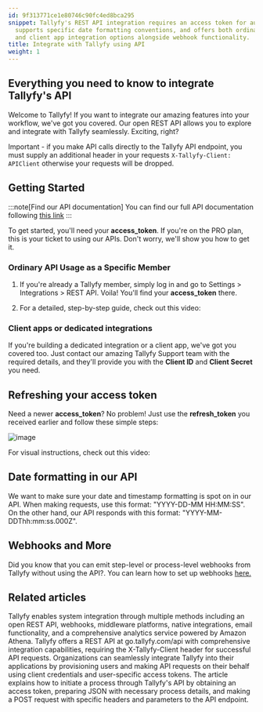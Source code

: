 ```yaml
---
id: 9f313771ce1e80746c90fc4ed8bca295
snippet: Tallyfy's REST API integration requires an access token for authentication,
  supports specific date formatting conventions, and offers both ordinary member usage
  and client app integration options alongside webhook functionality.
title: Integrate with Tallyfy using API
weight: 1
---
```


## Everything you need to know to integrate Tallyfy's API

Welcome to Tallyfy! If you want to integrate our amazing features into your workflow, we've got you covered. Our open REST API allows you to explore and integrate with Tallyfy seamlessly. Exciting, right?

Important - if you make API calls directly to the Tallyfy API endpoint, you must supply an additional header in your requests `X-Tallyfy-Client: APIClient` otherwise your requests will be dropped.

## Getting Started

:::note[Find our API documentation]
You can find our full API documentation following [this link](https://go.tallyfy.com/api/)
:::


To get started, you'll need your **access_token**. If you're on the PRO plan, this is your ticket to using our APIs. Don't worry, we'll show you how to get it.

### Ordinary API Usage as a Specific Member

1. If you're already a Tallyfy member, simply log in and go to Settings > Integrations > REST API. Voila! You'll find your **access_token** there.

2. For a detailed, step-by-step guide, check out this video:

<lite-vimeo videoid="326494868"></lite-vimeo>

### Client apps or dedicated integrations

If you're building a dedicated integration or a client app, we've got you covered too. Just contact our amazing Tallyfy Support team with the required details, and they'll provide you with the **Client ID** and **Client Secret** you need.

## Refreshing your access token

Need a newer **access_token**? No problem! Just use the **refresh_token** you received earlier and follow these simple steps:

![image](https://screenshots.tallyfy.com/file-tucOMxuFnH.png)

For visual instructions, check out this video:

<lite-vimeo videoid="326495493"></lite-vimeo>

## Date formatting in our API

We want to make sure your date and timestamp formatting is spot on in our API. When making requests, use this format: "YYYY-DD-MM HH:MM:SS". On the other hand, our API responds with this format: "YYYY-MM-DDThh:mm:ss.000Z".

## Webhooks and More

Did you know that you can emit step-level or process-level webhooks from Tallyfy without using the API?. You can learn how to set up webhooks [here.](/products/pro/integrations/webhooks/how-to-set-up-webhooks-in-tallyfy/)


## Related articles
<CardGrid>
<LinkTitleCard header="<b>Pro > Integrations</b>" href="/products/pro/integrations/" > Tallyfy enables system integration through multiple methods including an open REST API, webhooks, middleware platforms, native integrations, email functionality, and a comprehensive analytics service powered by Amazon Athena. </LinkTitleCard>
<LinkTitleCard header="<b>Integrations > Open API</b>" href="/products/pro/integrations/open-api/" > Tallyfy offers a REST API at go.tallyfy.com/api with comprehensive integration capabilities, requiring the X-Tallyfy-Client header for successful API requests. </LinkTitleCard>
<LinkTitleCard header="<b>Open Api > API usage as a third-party application instead of a user</b>" href="/products/pro/integrations/open-api/access-api-as-a-third-party-application-instead-of-a-user/" > Organizations can seamlessly integrate Tallyfy into their applications by provisioning users and making API requests on their behalf using client credentials and user-specific access tokens. </LinkTitleCard>
<LinkTitleCard header="<b>Open Api > Launch a process using Tallyfy API</b>" href="/products/pro/integrations/open-api/how-to-start-a-process-using-tallyfy-api/" > The article explains how to initiate a process through Tallyfy's API by obtaining an access token, preparing JSON with necessary process details, and making a POST request with specific headers and parameters to the API endpoint. </LinkTitleCard>
</CardGrid>